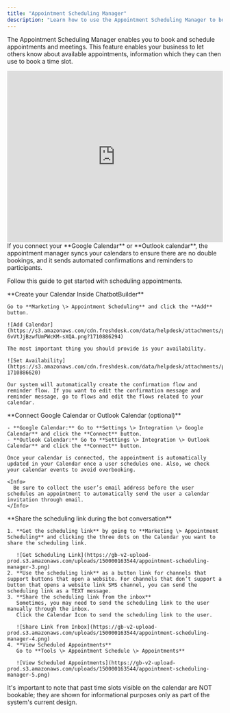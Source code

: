 ```yaml
---
title: "Appointment Scheduling Manager"
description: "Learn how to use the Appointment Scheduling Manager to book and schedule appointments and meetings, and sync with your Google or Outlook calendar."
---
```



The Appointment Scheduling Manager enables you to book and schedule appointments and meetings. This feature enables your business to let others know about available appointments, information which they can then use to book a time slot.

<iframe width="100%" height="400" src="https://www.youtube.com/watch?v=UAZ-9sy7nOo" title="YouTube video player" frameborder="0" allow="accelerometer; autoplay; clipboard-write; encrypted-media; gyroscope; picture-in-picture" allowfullscreen>

</iframe>

<Note>
  If you connect your **Google Calendar** or **Outlook calendar**, the appointment manager syncs your calendars to ensure there are no double bookings, and it sends automated confirmations and reminders to participants.
</Note>

Follow this guide to get started with scheduling appointments.

<Steps>
  <Step>
    **Create your Calendar Inside ChatbotBuilder**

    Go to **Marketing \> Appointment Scheduling** and click the **Add** button.

    ![Add Calendar](https://s3.amazonaws.com/cdn.freshdesk.com/data/helpdesk/attachments/production/150054264783/original/AZfYHEtR7EW-6vVtJjBzwfUmPWcKM-sXQA.png?1710886294)

    The most important thing you should provide is your availability.

    ![Set Availability](https://s3.amazonaws.com/cdn.freshdesk.com/data/helpdesk/attachments/production/150054265342/original/iI165JeyMBtaoYZHfHYjG9JaVVhks38alA.png?1710886620)

    Our system will automatically create the confirmation flow and reminder flow. If you want to edit the confirmation message and reminder message, go to flows and edit the flows related to your calendar.
  </Step>
  <Step>
    **Connect Google Calendar or Outlook Calendar (optional)**

    - **Google Calendar:** Go to **Settings \> Integration \> Google Calendar** and click the **Connect** button.
    - **Outlook Calendar:** Go to **Settings \> Integration \> Outlook Calendar** and click the **Connect** button.

    Once your calendar is connected, the appointment is automatically updated in your Calendar once a user schedules one. Also, we check your calendar events to avoid overbooking.

    <Info>
      Be sure to collect the user’s email address before the user schedules an appointment to automatically send the user a calendar invitation through email.
    </Info>
  </Step>
  <Step>
    **Share the scheduling link during the bot conversation**

    1. **Get the scheduling link** by going to **Marketing \> Appointment Scheduling** and clicking the three dots on the Calendar you want to share the scheduling link.

       ![Get Scheduling Link](https://gb-v2-upload-prod.s3.amazonaws.com/uploads/150000163544/appointment-scheduling-manager-3.png)
    2. **Use the scheduling link** as a button link for channels that support buttons that open a website. For channels that don’t support a button that opens a website link SMS channel, you can send the scheduling link as a TEXT message.
    3. **Share the scheduling link from the inbox**
       Sometimes, you may need to send the scheduling link to the user manually through the inbox.
       Click the Calendar Icon to send the scheduling link to the user.

       ![Share Link from Inbox](https://gb-v2-upload-prod.s3.amazonaws.com/uploads/150000163544/appointment-scheduling-manager-4.png)
    4. **View Scheduled Appointments**
       Go to **Tools \> Appointment Schedule \> Appointments**

       ![View Scheduled Appointments](https://gb-v2-upload-prod.s3.amazonaws.com/uploads/150000163544/appointment-scheduling-manager-5.png)
  </Step>
</Steps>

<Note>
  It's important to note that past time slots visible on the calendar are NOT bookable; they are shown for informational purposes only as part of the system's current design.
</Note>